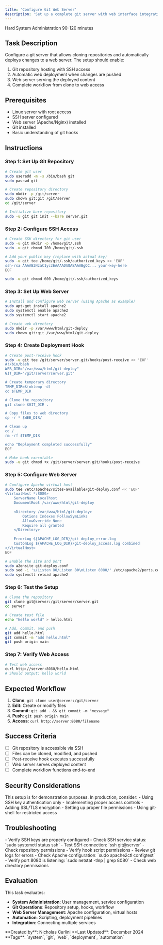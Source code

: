 ```yaml
---
title: 'Configure Git Web Server'
description: 'Set up a complete git server with web interface integration and automated deployment'
---
```


<CardGroup>
  <Card title="Difficulty" icon="x-circle">
    <Badge variant="destructive">Hard</Badge>
  </Card>
  <Card title="Category" icon="server">
    System Administration
  </Card>
  <Card title="Estimated Time" icon="clock">
    90-120 minutes
  </Card>
</CardGroup>

## Task Description

Configure a git server that allows cloning repositories and automatically deploys changes to a web server. The setup should enable:

1. Git repository hosting with SSH access
2. Automatic web deployment when changes are pushed
3. Web server serving the deployed content
4. Complete workflow from clone to web access

## Prerequisites

- Linux server with root access
- SSH server configured
- Web server (Apache/Nginx) installed
- Git installed
- Basic understanding of git hooks

## Instructions

### Step 1: Set Up Git Repository

```bash
# Create git user
sudo useradd -m -s /bin/bash git
sudo passwd git

# Create repository directory
sudo mkdir -p /git/server
sudo chown git:git /git/server
cd /git/server

# Initialize bare repository
sudo -u git git init --bare server.git
```

### Step 2: Configure SSH Access

```bash
# Create SSH directory for git user
sudo -u git mkdir -p /home/git/.ssh
sudo -u git chmod 700 /home/git/.ssh

# Add your public key (replace with actual key)
sudo -u git tee /home/git/.ssh/authorized_keys << 'EOF'
ssh-rsa AAAAB3NzaC1yc2EAAAADAQABAAABgQC... your-key-here
EOF

sudo -u git chmod 600 /home/git/.ssh/authorized_keys
```

### Step 3: Set Up Web Server

```bash
# Install and configure web server (using Apache as example)
sudo apt-get install apache2
sudo systemctl enable apache2
sudo systemctl start apache2

# Create web directory
sudo mkdir -p /var/www/html/git-deploy
sudo chown git:git /var/www/html/git-deploy
```

### Step 4: Create Deployment Hook

```bash
# Create post-receive hook
sudo -u git tee /git/server/server.git/hooks/post-receive << 'EOF'
#!/bin/bash
WEB_DIR="/var/www/html/git-deploy"
GIT_DIR="/git/server/server.git"

# Create temporary directory
TEMP_DIR=$(mktemp -d)
cd $TEMP_DIR

# Clone the repository
git clone $GIT_DIR .

# Copy files to web directory
cp -r * $WEB_DIR/

# Clean up
cd /
rm -rf $TEMP_DIR

echo "Deployment completed successfully"
EOF

# Make hook executable
sudo -u git chmod +x /git/server/server.git/hooks/post-receive
```

### Step 5: Configure Web Server

```bash
# Configure Apache virtual host
sudo tee /etc/apache2/sites-available/git-deploy.conf << 'EOF'
<VirtualHost *:8080>
    ServerName localhost
    DocumentRoot /var/www/html/git-deploy
    
    <Directory /var/www/html/git-deploy>
        Options Indexes FollowSymLinks
        AllowOverride None
        Require all granted
    </Directory>
    
    ErrorLog ${APACHE_LOG_DIR}/git-deploy_error.log
    CustomLog ${APACHE_LOG_DIR}/git-deploy_access.log combined
</VirtualHost>
EOF

# Enable the site and port
sudo a2ensite git-deploy.conf
sudo sed -i 's/Listen 80/Listen 80\nListen 8080/' /etc/apache2/ports.conf
sudo systemctl reload apache2
```

### Step 6: Test the Setup

```bash
# Clone the repository
git clone git@server:/git/server/server.git
cd server

# Create test file
echo "hello world" > hello.html

# Add, commit, and push
git add hello.html
git commit -m "add hello.html"
git push origin main
```

### Step 7: Verify Web Access

```bash
# Test web access
curl http://server:8080/hello.html
# Should output: hello world
```

## Expected Workflow

1. **Clone**: `git clone user@server:/git/server`
2. **Edit**: Create or modify files
3. **Commit**: `git add . && git commit -m "message"`
4. **Push**: `git push origin main`
5. **Access**: `curl http://server:8080/filename`

## Success Criteria

- [ ] Git repository is accessible via SSH
- [ ] Files can be cloned, modified, and pushed
- [ ] Post-receive hook executes successfully
- [ ] Web server serves deployed content
- [ ] Complete workflow functions end-to-end

## Security Considerations

<Warning>
  This setup is for demonstration purposes. In production, consider:
  - Using SSH key authentication only
  - Implementing proper access controls
  - Adding SSL/TLS encryption
  - Setting up proper file permissions
  - Using git-shell for restricted access
</Warning>

## Troubleshooting

<AccordionGroup>
  <Accordion title="SSH Connection Issues">
    - Verify SSH keys are properly configured
    - Check SSH service status: `sudo systemctl status ssh`
    - Test SSH connection: `ssh git@server`
  </Accordion>
  <Accordion title="Git Push Failures">
    - Check repository permissions
    - Verify hook script permissions
    - Review git logs for errors
  </Accordion>
  <Accordion title="Web Server Issues">
    - Check Apache configuration: `sudo apache2ctl configtest`
    - Verify port 8080 is listening: `sudo netstat -tlnp | grep 8080`
    - Check web directory permissions
  </Accordion>
</AccordionGroup>

## Evaluation

This task evaluates:

- **System Administration**: User management, service configuration
- **Git Operations**: Repository setup, hooks, workflow
- **Web Server Management**: Apache configuration, virtual hosts
- **Automation**: Scripting, deployment pipelines
- **Integration**: Connecting multiple services

<Info>
  **Created by**: Nicholas Carlini  
  **Last Updated**: December 2024  
  **Tags**: `system`, `git`, `web`, `deployment`, `automation`
</Info>
